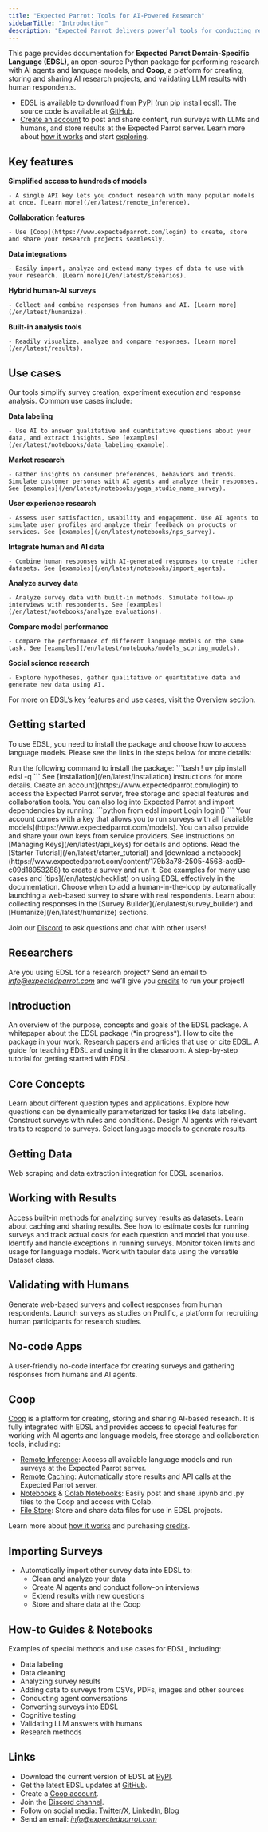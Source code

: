 ```yaml
---
title: "Expected Parrot: Tools for AI-Powered Research"
sidebarTitle: "Introduction"
description: "Expected Parrot delivers powerful tools for conducting research with human and artificial intelligences."
---
```


This page provides documentation for **Expected Parrot Domain-Specific Language (EDSL)**, an open-source Python package for performing research with AI agents and language models, and **Coop**, a platform for creating, storing and sharing AI research projects, and validating LLM results with human respondents.

- EDSL is available to download from [PyPI](https://pypi.org/project/edsl/) (run pip install edsl). The source code is available at [GitHub](https://github.com/expectedparrot/edsl).
- [Create an account](https://www.expectedparrot.com/login) to post and share content, run surveys with LLMs and humans, and store results at the Expected Parrot server. Learn more about [how it works](/en/latest/coop) and start [exploring](https://www.expectedparrot.com/content/explore).

## Key features

**Simplified access to hundreds of models**

	- A single API key lets you conduct research with many popular models at once. [Learn more](/en/latest/remote_inference).

**Collaboration features**

	- Use [Coop](https://www.expectedparrot.com/login) to create, store and share your research projects seamlessly.

**Data integrations**

	- Easily import, analyze and extend many types of data to use with your research. [Learn more](/en/latest/scenarios).

**Hybrid human-AI surveys**

	- Collect and combine responses from humans and AI. [Learn more](/en/latest/humanize).

**Built-in analysis tools**

	- Readily visualize, analyze and compare responses. [Learn more](/en/latest/results).

## Use cases

Our tools simplify survey creation, experiment execution and response analysis. Common use cases include:

**Data labeling**

	- Use AI to answer qualitative and quantitative questions about your data, and extract insights. See [examples](/en/latest/notebooks/data_labeling_example).

**Market research**

	- Gather insights on consumer preferences, behaviors and trends. Simulate customer personas with AI agents and analyze their responses. See [examples](/en/latest/notebooks/yoga_studio_name_survey).

**User experience research**

	- Assess user satisfaction, usability and engagement. Use AI agents to simulate user profiles and analyze their feedback on products or services. See [examples](/en/latest/notebooks/nps_survey).

**Integrate human and AI data**

	- Combine human responses with AI-generated responses to create richer datasets. See [examples](/en/latest/notebooks/import_agents).

**Analyze survey data**

	- Analyze survey data with built-in methods. Simulate follow-up interviews with respondents. See [examples](/en/latest/notebooks/analyze_evaluations).

**Compare model performance**

	- Compare the performance of different language models on the same task. See [examples](/en/latest/notebooks/models_scoring_models).

**Social science research**

	- Explore hypotheses, gather qualitative or quantitative data and generate new data using AI.

For more on EDSL’s key features and use cases, visit the [Overview](/en/latest/overview) section.

## Getting started

To use EDSL, you need to install the package and choose how to access language models. Please see the links in the steps below for more details:

<Steps>
<Step title="Install EDSL">
	Run the following command to install the package:
	```bash
	! uv pip install edsl -q
	```
	See [Installation](/en/latest/installation) instructions for more details.
</Step>
<Step title="Create a Coop account">
	Create an account](https://www.expectedparrot.com/login) to access the Expected Parrot server, free storage and special features and collaboration tools.
	You can also log into Expected Parrot and import dependencies by running:
	```python
	from edsl import Login
	login()
	```
</Step>
<Step title="Manage API keys for language models">
	Your account comes with a key that allows you to run surveys with all [available models](https://www.expectedparrot.com/models). You can also provide and share your own keys from service providers.
	See instructions on [Managing Keys](/en/latest/api_keys) for details and options.
</Step>
<Step title="Run a survey">
	Read the [Starter Tutorial](/en/latest/starter_tutorial) and [download a notebook](https://www.expectedparrot.com/content/179b3a78-2505-4568-acd9-c09d18953288) to create a survey and run it. See examples for many use cases and [tips](/en/latest/checklist) on using EDSL effectively in the documentation.
</Step>
<Step title="Validate with real respondents">
	Choose when to add a human-in-the-loop by automatically launching a web-based survey to share with real respondents. Learn about collecting responses in the [Survey Builder](/en/latest/survey_builder) and [Humanize](/en/latest/humanize) sections.
</Step>
</Steps>

Join our [Discord](https://discord.com/invite/mxAYkjfy9m) to ask questions and chat with other users!

## Researchers

Are you using EDSL for a research project? Send an email to *info@expectedparrot.com* and we’ll give you [credits](/en/latest/credits) to run your project!

## Introduction

<CardGroup>
<Card title="Overview" icon="book-open" horizontal href="/en/latest/overview">
An overview of the purpose, concepts and goals of the EDSL package.
</Card>
<Card title="Whitepaper" icon="file-lines" horizontal href="/en/latest/whitepaper">
A whitepaper about the EDSL package (*in progress*).
</Card>
<Card title="Citation" icon="box" horizontal href="/en/latest/citation">
How to cite the package in your work.
</Card>
<Card title="Papers & Citations" icon="book" horizontal href="/en/latest/papers">
Research papers and articles that use or cite EDSL.
</Card>
<Card title="Teaching guide" icon="school" horizontal href="/en/latest/teaching">
A guide for teaching EDSL and using it in the classroom.
</Card>
<Card title="Starter Tutorial" icon="play" horizontal href="/en/latest/starter_tutorial">
A step-by-step tutorial for getting started with EDSL.
</Card>
</CardGroup>

## Core Concepts

<CardGroup>
<Card title="Questions" icon="question" horizontal href="/en/latest/questions">
Learn about different question types and applications.
</Card>
<Card title="Scenarios" icon="timeline" horizontal>
Explore how questions can be dynamically parameterized for tasks like data labeling.
</Card>
<Card title="Surveys" icon="clipboard-list" horizontal href="/en/latest/surveys">
Construct surveys with rules and conditions.
</Card>
<Card title="Agents" icon="user-astronaut" horizontal href="/en/latest/agents">
Design AI agents with relevant traits to respond to surveys.
</Card>
<Card title="Language Models" icon="brain" horizontal href="/en/latest/language_models">
Select language models to generate results.
</Card>
</CardGroup>

## Getting Data

<CardGroup>
<Card title="Firecrawl" icon="spider" horizontal>
Web scraping and data extraction integration for EDSL scenarios.
</Card>
</CardGroup>

## Working with Results

<CardGroup>
<Card title="Results" icon="chart-line" horizontal href="/en/latest/results">
Access built-in methods for analyzing survey results as datasets.
</Card>
<Card title="Caching LLM Calls" icon="clock" horizontal>
Learn about caching and sharing results.
</Card>
<Card title="Estimating & Tracking Costs" icon="credit-card" horizontal href="/en/latest/costs">
See how to estimate costs for running surveys and track actual costs for each question and model that you use.
</Card>
<Card title="Exceptions & Debugging" icon="bug" horizontal href="/en/latest/exceptions">
Identify and handle exceptions in running surveys.
</Card>
<Card title="Token usage" icon="key" horizontal href="/en/latest/token_usage">
Monitor token limits and usage for language models.
</Card>
<Card title="Dataset" icon="database" horizontal href="/en/latest/dataset">
Work with tabular data using the versatile Dataset class.
</Card>
</CardGroup>

## Validating with Humans

<CardGroup>
<Card title="Humanize" icon="user-group" horizontal href="/en/latest/humanize">
Generate web-based surveys and collect responses from human respondents.
</Card>
<Card title="Prolific studies" icon="vial" horizontal href="/en/latest/prolific">
Launch surveys as studies on Prolific, a platform for recruiting human participants for research studies.
</Card>
</CardGroup>

## No-code Apps

<CardGroup>
<Card title="Survey Builder" icon="screwdriver-wrench" horizontal href="/en/latest/survey_builder">
A user-friendly no-code interface for creating surveys and gathering responses from humans and AI agents.
</Card>
</CardGroup>


## Coop


[Coop](https://www.expectedparrot.com/content/explore) is a platform for creating, storing and sharing AI-based research. It is fully integrated with EDSL and provides access to special features for working with AI agents and language models, free storage and collaboration tools, including:

- [Remote Inference](/en/latest/remote_inference): Access all available language models and run surveys at the Expected Parrot server.
- [Remote Caching](/en/latest/remote_caching): Automatically store results and API calls at the Expected Parrot server.
- [Notebooks](/en/latest/notebooks) & [Colab Notebooks](/en/latest/colab_notebooks): Easily post and share .ipynb and .py files to the Coop and access with Colab.
- [File Store](/en/latest/filestore): Store and share data files for use in EDSL projects.

Learn more about [how it works](/en/latest/coop) and purchasing [credits](/en/latest/credits).

## Importing Surveys

- Automatically import other survey data into EDSL to:
	- Clean and analyze your data
	- Create AI agents and conduct follow-on interviews
	- Extend results with new questions
	- Store and share data at the Coop

## How-to Guides & Notebooks

Examples of special methods and use cases for EDSL, including:

- Data labeling
- Data cleaning
- Analyzing survey results
- Adding data to surveys from CSVs, PDFs, images and other sources
- Conducting agent conversations
- Converting surveys into EDSL
- Cognitive testing
- Validating LLM answers with humans
- Research methods

## Links

- Download the current version of EDSL at [PyPI](https://pypi.org/project/edsl).
- Get the latest EDSL updates at [GitHub](https://github.com/expectedparrot/edsl).
- Create a [Coop account](https://www.expectedparrot.com/login).
- Join the [Discord channel](https://discord.com/invite/mxAYkjfy9m).
- Follow on social media: [Twitter/X](https://twitter.com/expectedparrot), [LinkedIn](https://www.linkedin.com/company/expectedparrot), [Blog](https://blog.expectedparrot.com/)
- Send an email: *info@expectedparrot.com*
